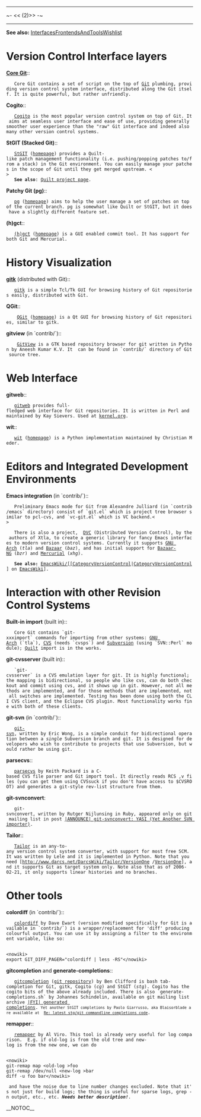 <!-- #format wiki
 -->
<!-- #language en
 -->
----
~-
<<<!-- ! TOC here -->(2)>>
-~
----
<b>See also:</b> [[InterfacesFrontendsAndToolsWishlist]]

= Version Control Interface layers =

<b><u>Core Git</u></b>::
    Core Git contains a set of script on the top of [[Git]] plumbing, providing version control system interface, distributed along the Git itself. It is quite powerful, but rather unfriendly.

<b>Cogito</b>::
    [[Cogito]] is the most popular version control system on top of Git. It aims at seamless user interface and ease of use, providing generally smoother user experience than the "raw" Git interface and indeed also many other version control systems.

<b>StGIT (Stacked Git)</b>::
    [[StGIT]] ([http://www.procode.org/stgit/ homepage]) provides a Quilt-like patch management functionality (i.e. pushing/popping patches to/from a stack) in the Git environment. You can easily manage your patches in the scope of Git until they get merged upstream. <<BR>>
    <b>See also</b>: [http://savannah.nongnu.org/projects/quilt/ Quilt project page].

<b>Patchy Git (pg)</b>::
    [[pg]] ([http://www.spearce.org/category/projects/scm/pg/ homepage]) aims to help the user manage a set of patches on top of the current branch. pg is somewhat like Quilt or StGIT, but it does have a slightly different feature set.

<b>(h)gct</b>::
    [[(h)gct]] ([http://www.cyd.liu.se/~freku045/gct/ homepage]) is a GUI enabled commit tool. It has support for both Git and Mercurial.

= History Visualization =

<b><u>gitk</u></b> (distributed with Git)::
    [[gitk]] is a simple Tcl/Tk GUI for browsing history of Git repositories easily, distributed with Git.

<b>QGit</b>::
     [[QGit]] ([http://digilander.libero.it/mcostalba/ homepage]) is a Qt GUI for browsing history of Git repositories, similar to gitk.

<b>gitview</b> (in `contrib/`)::
     [[GitView]] is a GTK based repository browser for git written in Python by Aneesh Kumar K.V. It  can be found in `contrib/` directory of Git source tree.

= Web Interface =

<b>gitweb</b>::
    [[gitweb]] provides full-fledged web interface for Git repositories. It is written in Perl and maintained by Kay Sievers. Used at [http://www.kernel.org/git/ kernel.org].

<b>wit</b>::
    [[wit]] ([http://www.grmso.net:8090/ homepage]) is a Python implementation maintained by Christian Meder.

= Editors and Integrated Development Environments =

<b>Emacs integration</b> (in `contrib/`)::
    Preliminary Emacs mode for Git from Alexandre Julliard (in `contrib/emacs` directory) consist of `git.el` which is project tree browser similar to pcl-cvs, and `vc-git.el` which is VC backend.<<BR>>

    There is also a project,  [http://download.gna.org/dvc/ DVC] (Distributed Version Control), by the authors of Xtla, to create a generic library for fancy Emacs interfaces to modern version control systems. Currently it supports [http://www.gnu.org/software/gnu-arch/ GNU Arch] (<i>tla</i>) and [http://freshmeat.net/projects/baz/ Bazaar] (<i>baz</i>), and has initial support for [http://bazaar-vcs.org/ Bazaar-NG] (<i>bzr</i>) and [http://www.selenic.com/mercurial/ Mercurial] (<i>xhg</i>).

    <b>See also:</b> [[EmacsWiki/[[CategoryVersionControl]]|[[CategoryVersionControl]]] on [[EmacsWiki]]].

= Interaction with other Revision Control Systems =

<b>Built-in import</b> (built in)::
    Core Git contains `git-xxximport` commands for importing from other systems: [http://www.gnu.org/software/gnu-arch/ GNU Arch] (`tla`), [http://www.nongnu.org/cvs/ CVS] (needs `cvsps`) and [http://subversion.tigris.org/ Subversion] (using `SVN::Perl` module); [https://savannah.nongnu.org/projects/quilt/ Quilt] import is in the works.

<b>git-cvsserver</b> (built in)::
    `git-cvsserver` is a CVS emulation layer for git. It is highly functional; the mapping is bidirectional, so people who like cvs, can do both checkout and commit using cvs, and it shows up in git. However, not all methods are implemented, and for those methods that are implemented, not all switches are implemented. Testing has been done using both the CLI CVS client, and the Eclipse CVS plugin. Most functionality works fine with both of these clients.

<b>git-svn</b> (in `contrib/`)::
    [http://git-svn.yhbt.net/ git-svn], written by Eric Wong, is a simple conduit for bidirectional operation between a <i>single</i> Subversion branch and git. It is designed for developers who wish to contribute to projects that use Subversion, but would rather be using git.

<b>parsecvs</b>::
    [http://gitweb.freedesktop.org/?p=users-keithp-parsecvs;a=summary parsecvs] by Keith Packard is a C-based CVS file parser and Git import tool. It directly reads RCS ,v files (you can get them using CVSsuck if you don't have access to $CVSROOT) and generates a git-style rev-list structure from them.

<b>git-svnconvert</b>:
    git-svnconvert, written by Rutger Nijlunsing in Ruby, appeared only on git mailing list in post [http://marc.theaimsgroup.com/?l=git&m=114460050718696 |ANNOUNCE| git-svnconvert: YASI (Yet Another SVN importer)].

<b>Tailor</b>::
    [http://www.darcs.net/DarcsWiki/Tailor Tailor] is an any-to-any version control system converter, with support for most free SCM. It was written by Lele and it is implemented in Python. Note that you need [http://www.darcs.net/DarcsWiki/Tailor/[[VersionOne]] /[[VersionOne]]], and it supports Git as target system only. Note also that as of 2006-02-21, it only supports linear histories and no branches.

= Other tools =

<b>colordiff</b> (in `contrib/`)::
    [http://colordiff.sourceforge.net/ colordiff] by Dave Ewart (version modified specifically for Git is available in `contrib/`) is a wrapper/replacement for 'diff' producing colourful output. You can use it by assigning a filter to the environment variable, like so:
    <pre><nowiki>
export GIT_DIFF_PAGER="colordiff | less -RS"</nowiki></pre>

<b>gitcompletion</b> and <b>generate-completions</b>::
    [http://www.hawaga.org.uk/ben/tech/gitcompletion/ gitcompletion] ([http://www.hawaga.org.uk/gitcompletion.git/ git repository]) by Ben Clifford is bash tab-completion for Git, gitk, Cogito (<i>cg</i>) and StGIT (<i>stg</i>). Cogito has the cogito bits of the above already included. There is also `generate-completions.sh` by Johannes Schindelin, available on git mailing list archive [http://marc.theaimsgroup.com/?l=git&m=114515313911717 |FYI| generated completions]. <span style="font-size: smaller">Yet another StGIT completions by Paolo Giarrusso, aka Blaisorblade are available at  [http://marc.theaimsgroup.com/?l=git&m=113025114026388 Re: latest stg/git commandline completions code]</span>.

<b>remapper</b>::
    [http://www.linux.org.uk/pub/people/viro/remapper/ remapper] by Al Viro. This tool is already very useful for log comparison.  E.g. if old-log is from the old tree and new-log is from the new one, we can do
    <pre><nowiki>
git-remap map <old-log >foo
git-remap /dev/null <new-log >bar
diff -u foo bar</nowiki></pre>
  and have the noise due to line number changes excluded. Note that it's not just for build logs; the thing is useful for sparse logs, grep -n output, etc., etc. <b><i>Needs better description!</b></i>.

__NOTOC__